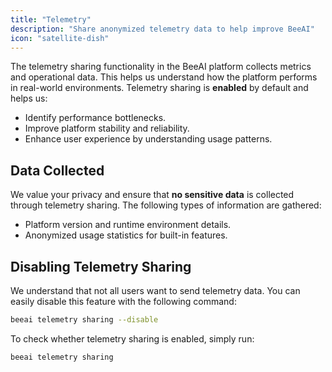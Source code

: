 ```yaml
---
title: "Telemetry"
description: "Share anonymized telemetry data to help improve BeeAI"
icon: "satellite-dish"
---
```


The telemetry sharing functionality in the BeeAI platform collects metrics and operational data. This helps us understand how the platform performs in real-world environments. Telemetry sharing is **enabled** by default and helps us:

- Identify performance bottlenecks.
- Improve platform stability and reliability.
- Enhance user experience by understanding usage patterns.

## Data Collected

We value your privacy and ensure that **no sensitive data** is collected through telemetry sharing. The following types of information are gathered:

- Platform version and runtime environment details.
- Anonymized usage statistics for built-in features.

## Disabling Telemetry Sharing

We understand that not all users want to send telemetry data. You can easily disable this feature with the following command:

```sh
beeai telemetry sharing --disable
```

To check whether telemetry sharing is enabled, simply run:

```sh
beeai telemetry sharing
```
